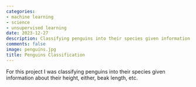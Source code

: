```yaml
---
categories:
- machine learning
- science
- unsupervised learning
date: 2023-12-27
description: Classifying penguins into their species given information about their height, weight, beak length, etc.
comments: false
image: penguins.jpg
title: Penguins Classification
---
```


For this project I was classifying penguins into their species given information about their height, either, beak length, etc.